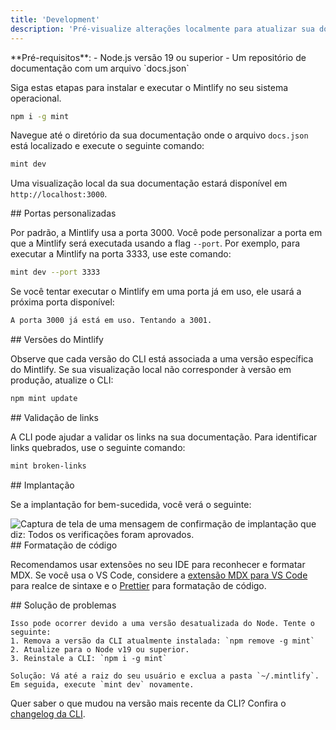 ```yaml
---
title: 'Development'
description: 'Pré-visualize alterações localmente para atualizar sua documentação'
---
```


<Info>
  **Pré-requisitos**:
  - Node.js versão 19 ou superior
  - Um repositório de documentação com um arquivo `docs.json`
</Info>

Siga estas etapas para instalar e executar o Mintlify no seu sistema operacional.

<Steps>
<Step title="Instale a CLI do Mintlify">

```bash
npm i -g mint
```
</Step>

<Step title="Pré-visualize localmente">

Navegue até o diretório da sua documentação onde o arquivo `docs.json` está localizado e execute o seguinte comando:

```bash
mint dev
```

Uma visualização local da sua documentação estará disponível em `http://localhost:3000`.

</Step>
</Steps>

<div id="custom-ports">
  ## Portas personalizadas
</div>

Por padrão, a Mintlify usa a porta 3000. Você pode personalizar a porta em que a Mintlify será executada usando a flag `--port`. Por exemplo, para executar a Mintlify na porta 3333, use este comando:

```bash
mint dev --port 3333
```

Se você tentar executar o Mintlify em uma porta já em uso, ele usará a próxima porta disponível:

```md
A porta 3000 já está em uso. Tentando a 3001.
```


<div id="mintlify-versions">
  ## Versões do Mintlify
</div>

Observe que cada versão do CLI está associada a uma versão específica do Mintlify. Se sua visualização local não corresponder à versão em produção, atualize o CLI:

```bash
npm mint update
```


<div id="validating-links">
  ## Validação de links
</div>

A CLI pode ajudar a validar os links na sua documentação. Para identificar links quebrados, use o seguinte comando:

```bash
mint broken-links
```


<div id="deployment">
  ## Implantação
</div>

Se a implantação for bem-sucedida, você verá o seguinte:

<Frame>
  <img src="/images/checks-passed.png" alt="Captura de tela de uma mensagem de confirmação de implantação que diz: Todos os verificações foram aprovados." style={{ borderRadius: '0.5rem' }} />
</Frame>

<div id="code-formatting">
  ## Formatação de código
</div>

Recomendamos usar extensões no seu IDE para reconhecer e formatar MDX. Se você usa o VS Code, considere a [extensão MDX para VS Code](https://marketplace.visualstudio.com/items?itemName=unifiedjs.vscode-mdx) para realce de sintaxe e o [Prettier](https://marketplace.visualstudio.com/items?itemName=esbenp.prettier-vscode) para formatação de código.

<div id="troubleshooting">
  ## Solução de problemas
</div>

<AccordionGroup>
  <Accordion title='Erro: Não foi possível carregar o módulo "sharp" usando o runtime darwin-arm64'>

    Isso pode ocorrer devido a uma versão desatualizada do Node. Tente o seguinte:
    1. Remova a versão da CLI atualmente instalada: `npm remove -g mint`
    2. Atualize para o Node v19 ou superior.
    3. Reinstale a CLI: `npm i -g mint`
  </Accordion>

  <Accordion title="Problema: Erro desconhecido">
  
    Solução: Vá até a raiz do seu usuário e exclua a pasta `~/.mintlify`. Em seguida, execute `mint dev` novamente.
  </Accordion>
</AccordionGroup>

Quer saber o que mudou na versão mais recente da CLI? Confira o [changelog da CLI](https://www.npmjs.com/package/mintlify?activeTab=versions).